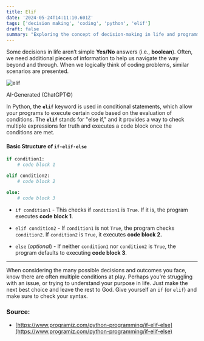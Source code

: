 ```yaml
---
title: Elif
date: '2024-05-24T14:11:10.601Z'
tags: ['decision making', 'coding', 'python', 'elif']
draft: false
summary: "Exploring the concept of decision-making in life and programming with Python's elif statement."
---
```


Some decisions in life aren’t simple **Yes/No** answers (i.e., **boolean**). Often, we need additional pieces of information to help us navigate the way beyond and through. When we logically think of coding problems, similar scenarios are presented.

<div style={{ textAlign: 'center', display: 'flex', flexDirection: 'column', alignItems: 'center' }}>
  <img src="/static/images/elif.png" alt="elif" style={{ maxWidth: '100%' }} />
  <p>AI-Generated (ChatGPT©)</p>
</div>

In Python, the **`elif`** keyword is used in conditional statements, which allow your programs to execute certain code based on the evaluation of conditions. The **`elif`** stands for "else if," and it provides a way to check multiple expressions for truth and executes a code block once the conditions are met.

#### Basic Structure of `if-elif-else`

```python
if condition1:
    # code block 1

elif condition2:
    # code block 2

else: 
    # code block 3
```

*   `if condition1` - This checks if `condition1` is `True`. If it is, the program executes **code block 1**.

*   `elif condition2` - If `condition1` is not `True`, the program checks `condition2`. If `condition2` is `True`, it executes **code block 2.**

*   `else` (_optional_) - If neither `condition1` nor `condition2` is `True`, the program defaults to executing **code block 3**.

---

When considering the many possible decisions and outcomes you face, know there are often multiple conditions at play. Perhaps you’re struggling with an issue, or trying to understand your purpose in life. Just make the next best choice and leave the rest to God. Give yourself an `if` (or `elif`) and make sure to check your syntax.

### Source:

*   [https://www.programiz.com/python-programming/if-elif-else](https://www.programiz.com/python-programming/if-elif-else)
